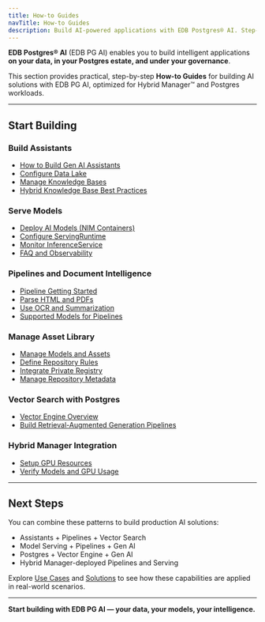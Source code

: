 ```yaml
---
title: How-to Guides
navTitle: How-to Guides
description: Build AI-powered applications with EDB Postgres® AI. Step-by-step guides to use Gen AI, Pipelines, Model Serving, Asset Library, and Vector Engine on your data.
---
```


**EDB Postgres® AI** (EDB PG AI) enables you to build intelligent applications **on your data, in your Postgres estate, and under your governance**.

This section provides practical, step-by-step **How-to Guides** for building AI solutions with EDB PG AI, optimized for Hybrid Manager™ and Postgres workloads.

---

## Start Building

### Build Assistants

- [How to Build Gen AI Assistants](./gen-ai)
- [Configure Data Lake](./gen-ai/configure-datalake.mdx)
- [Manage Knowledge Bases](./gen-ai/manage-knowledge-base.mdx)
- [Hybrid Knowledge Base Best Practices](./gen-ai/hybrid-kb-best-practices.mdx)

### Serve Models

- [Deploy AI Models (NIM Containers)](./model-serving/deploy-nim-container.mdx)
- [Configure ServingRuntime](./model-serving/configure-servingruntime.mdx)
- [Monitor InferenceService](./model-serving/monitor-inferenceservice.mdx)
- [FAQ and Observability](./model-serving/faq.mdx)

### Pipelines and Document Intelligence

- [Pipeline Getting Started](/edb-postgres-ai/ai-factory/pipeline/gettingstarted)
- [Parse HTML and PDFs](/edb-postgres-ai/ai-factory/pipeline/preparers/examples)
- [Use OCR and Summarization](/edb-postgres-ai/ai-factory/pipeline/preparers/examples)
- [Supported Models for Pipelines](/edb-postgres-ai/ai-factory/pipeline/models/supported-models)

### Manage Asset Library

- [Manage Models and Assets](./model-library)
- [Define Repository Rules](./model-library/define-repository-rules.mdx)
- [Integrate Private Registry](./model-library/integrate-private-registry.mdx)
- [Manage Repository Metadata](./model-library/manage-repository-metadata.mdx)

### Vector Search with Postgres

- [Vector Engine Overview](/edb-postgres-ai/ai-factory/vector-engine)
- [Build Retrieval-Augmented Generation Pipelines](./gen-ai/hybrid-kb-best-practices.mdx)

### Hybrid Manager Integration

- [Setup GPU Resources](edb-postgres-ai/ai-factory/learn/how-to/ai-factory/setup-gpu.mdx)
- [Verify Models and GPU Usage](edb-postgres-ai/ai-factory/learn/how-to/ai-factory/verify-models.mdx)

---

## Next Steps

You can combine these patterns to build production AI solutions:

- Assistants + Pipelines + Vector Search
- Model Serving + Pipelines + Gen AI
- Postgres + Vector Engine + Gen AI
- Hybrid Manager-deployed Pipelines and Serving

Explore [Use Cases](../use-cases.mdx) and [Solutions](../solutions.mdx) to see how these capabilities are applied in real-world scenarios.

---

**Start building with EDB PG AI — your data, your models, your intelligence.**

